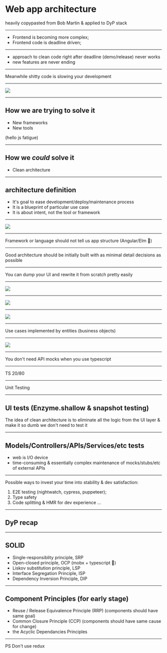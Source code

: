 

<Head>
  <title>Web app architecture</title>
</Head>

# Web app architecture

heavily copypasted from Bob Martin & applied to DyP stack

---

- Frontend is becoming more complex;
- Frontend code is deadline driven;

---

- approach to clean code right after deadline (demo/release) never works
- new features are never ending

---

Meanwhile shitty code is slowing your development

---

<Image src='./img/fine.jpg' size={300} />

---

## How we are trying to solve it

- New frameworks
- New tools

(hello js fatigue)

---

## How we _could_ solve it

- Clean architecture

---

## architecture definition

- It's goal to ease development/deploy/maintenance process
- It is a blueprint of particular use case
- It is about intent, not the tool or framework

---

<Image src='./img/clean-arch.jpg' size={500} />

---

Framework or language should not tell us app structure (Angular/Elm 🤔)

---

Good architecture should be initially built with as minimal detail decisions as possible

---

You can dump your UI and rewrite it from scratch pretty easily

---

<Image src='./img/abram1.png' size={300} />

---

<Image src='./img/abram2.png' size={300} />

---

<Image src='./img/abram3.png' size={300} />

---

Use cases implemented by entities (business objects)

---

<Image src='./img/ts.png' size={300} />

---

You don't need API mocks when you use typescript

---

TS 20/80

---

Unit Testing

---

## UI tests (Enzyme.shallow & snapshot testing)

The idea of clean architecture is to eliminate all the logic from the UI layer &
make it so dumb we don't need to test it

---

## Models/Controllers/APIs/Services/etc tests

- web is I/O device
- time-consuming & essentially complex maintenance of mocks/stubs/etc of external APIs

---

Possible ways to invest your time into stability & dev satisfaction:

1. E2E testing (nightwatch, cypress, puppeteer);
2. Type safety
3. Code splitting & HMR for dev experience
...

---

## DyP recap

---

## SOLID

- Single-responsiblity principle, SRP
- Open-closed principle, OCP (mobx + typescript 🤔)
- Liskov substitution principle, LSP
- Interface Segregation Principle, ISP
- Dependency Inversion Principle, DIP

---

## Component Principles (for early stage)

- Reuse / Release Equivalence Principle (RRP) (components should have same goal)
- Common Closure Principle (CCP) (components should have same cause for change)
- the Acyclic Dependancies Principles

---

PS Don't use redux
